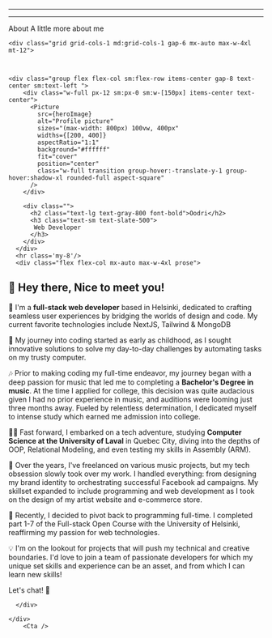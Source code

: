
---
---




<Layout title="About">
  <Container>
    <Sectionhead>
      <Fragment slot="title">About</Fragment>
      <Fragment slot="desc">A little more about me</Fragment>
    </Sectionhead>

    <div class="grid grid-cols-1 md:grid-cols-1 gap-6 mx-auto max-w-4xl mt-12">



    <div class="group flex flex-col sm:flex-row items-center gap-8 text-center sm:text-left ">
        <div class="w-full px-12 sm:px-0 sm:w-[150px] items-center text-center">
          <Picture
            src={heroImage}
            alt="Profile picture"
            sizes="(max-width: 800px) 100vw, 400px"
            widths={[200, 400]}
            aspectRatio="1:1"
            background="#ffffff"
            fit="cover"
            position="center"
            class="w-full transition group-hover:-translate-y-1 group-hover:shadow-xl rounded-full aspect-square"
          />
        </div>

        <div class="">
          <h2 class="text-lg text-gray-800 font-bold">Oodri</h2>
          <h3 class="text-sm text-slate-500">
           Web Developer
          </h3>
        </div>
      </div>
      <hr class='my-8'/>
      <div class="flex flex-col mx-auto max-w-4xl prose">

## 👋 Hey there, Nice to meet you!

 🌿 I'm a **full-stack web developer** based in Helsinki, dedicated to crafting seamless user experiences by bridging the worlds of design and code.  My current favorite technologies include NextJS, Tailwind & MongoDB

🌟 My journey into coding started as early as childhood, as I sought innovative solutions to solve my day-to-day challenges by automating tasks on my trusty computer.

🎶 Prior to making coding my full-time endeavor, my journey began with a deep passion for music that led me to completing a **Bachelor's Degree in music**. At the time I applied for college, this decision was quite audacious given I had no prior experience in music, and auditions were looming just three months away. Fueled by relentless determination, I dedicated myself to intense study which earned me admission into college.

👨‍💻 Fast forward, I embarked on a tech adventure, studying **Computer Science at the University of Laval** in Quebec City, diving into the depths of OOP, Relational Modeling, and even testing my skills in Assembly (ARM).

💼 Over the years, I've freelanced on various music projects, but my tech obsession slowly took over my work. I handled everything: from designing my brand identity to orchestrating successful Facebook ad campaigns. My skillset expanded to include programming and web development as I took on the design of my artist website and e-commerce store.

🚀 Recently, I decided to pivot back to programming full-time. I completed part 1-7 of the Full-stack Open Course with the University of Helsinki, reaffirming my passion for web technologies.

💡 I'm on the lookout for projects that will push my technical and creative boundaries. I'd love to join a team of passionate developers for which my unique set skills and experience can be an asset, and from which I can learn new skills!

Let's chat! 🚀
 
      </div>
      
    </div>
        <Cta />
  </Container>
</Layout>
